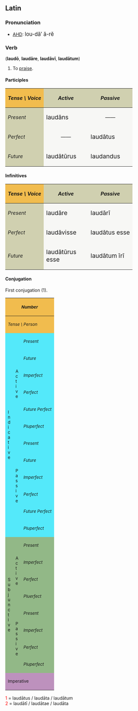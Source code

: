 ==Latin==
===Pronunciation===
*[[AHD]]: <big> lou-d&#259;&prime; &#259;-r&#277; </big>

===Verb===
('''laud&#333;''', '''laud&#257;re''', '''laud&#257;v&#299;''', '''laud&#257;tum''')
# To [[praise]].

====Participles====
{| cellpadding="5" border="1"
!style="background:#F1BC4E;"| ''Tense \ Voice''
!style="background:#D0D0B0;"| ''Active''
!style="background:#D0D0B0;"| ''Passive''
|-
!style="background:#D0D0B0;"| ''Present''
|style="background:#F7F7F5;" width=125px| <big> laud&#257;ns
|style="background:#F7F7F5;" align="center" width=125px| &mdash;&mdash;
|-
!style="background:#D0D0B0;"| ''Perfect''
|style="background:#F7F7F5;" align="center"| &mdash;&mdash;
|style="background:#F7F7F5;"| <big> laud&#257;tus
|-
!style="background:#D0D0B0;"| ''Future''
|style="background:#F7F7F5;"| <big> laud&#257;t&#363;rus
|style="background:#F7F7F5;"| <big> laudandus
|}

====Infinitives====
{| cellpadding="5" border="1"
!style="background:#F1BC4E;"| ''Tense \ Voice''
!style="background:#D0D0B0;"| ''Active''
!style="background:#D0D0B0;"| ''Passive''
|-
!style="background:#D0D0B0;"| ''Present''
|style="background:#F7F7F5;" width=125px| <big> laud&#257;re
|style="background:#F7F7F5;" width=125px| <big> laud&#257;r&#299;
|-
!style="background:#D0D0B0;"| ''Perfect''
|style="background:#F7F7F5;"| <big> laud&#257;visse
|style="background:#F7F7F5;"| <big> laud&#257;tus esse
|-
!style="background:#D0D0B0;"| ''Future''
|style="background:#F7F7F5;"| <big> laud&#257;t&#363;rus esse
|style="background:#F7F7F5;"| <big> laud&#257;tum &#299;r&#299;
|}


====Conjugation====
First conjugation (1).
{| border="1" cellpadding="2"
!style="background:#F1BC4E;" colspan=3| <small>''Number''
!style="background:#F1BC4E;" colspan=3| <small>''Singular''
!style="background:#F1BC4E;" colspan=3| <small>''Plural''
|-
!style="background:#F1BC4E;" colspan=3| <small>''Tense \ Person''
!style="background:#F1BC4E;"| <small>''1.''
!style="background:#F1BC4E;"| <small>''2.''
!style="background:#F1BC4E;"| <small>''3.''
!style="background:#F1BC4E;"| <small>''11.''
!style="background:#F1BC4E;"| <small>''22.''
!style="background:#F1BC4E;"| <small>''33.''
|-
!style="background:#54E9FA;" rowspan=12|<small>I<br>n<br>d<br>i<br>c<br>a<br>t<br>i<br>v<br>e
!style="background:#54E9FA;" rowspan=6|<small>A<br>c<br>t<br>i<br>v<br>e
!style="background:#54E9FA;"|<small>''Present''
|style="background:#FBFCE4;"|laud&#333;
|style="background:#FBFCE4;"|laud&#257;s
|style="background:#FBFCE4;"|laudat
|style="background:#FBFCE4;"|laud&#257;mus
|style="background:#FBFCE4;"|laud&#257;tis
|style="background:#FBFCE4;"|laudant
|-
!style="background:#54E9FA;"| <small>''Future''
|style="background:#FBFCE4;"|laud&#257;b&#333;
|style="background:#FBFCE4;"|laud&#257;bis
|style="background:#FBFCE4;"|laud&#257;bit
|style="background:#FBFCE4;"|laud&#257;bimus
|style="background:#FBFCE4;"|laud&#257;bitis
|style="background:#FBFCE4;"|laud&#257;bunt
|-
!style="background:#54E9FA;"| <small>''Imperfect''
|style="background:#FBFCE4;"|laud&#257;bam
|style="background:#FBFCE4;"|laud&#257;b&#257;s
|style="background:#FBFCE4;"|laud&#257;bat
|style="background:#FBFCE4;"|laud&#257;b&#257;mus
|style="background:#FBFCE4;"|laud&#257;b&#257;tis
|style="background:#FBFCE4;"|laud&#257;bant
|-
!style="background:#54E9FA;"| <small>''Perfect''
|style="background:#FBFCE4;"|laud&#257;v&#299;
|style="background:#FBFCE4;"|laud&#257;vist&#299;
|style="background:#FBFCE4;"|laud&#257;vit
|style="background:#FBFCE4;"|laud&#257;vimus
|style="background:#FBFCE4;"|laud&#257;vistis
|style="background:#FBFCE4;"|laud&#257;v&#275;runt
|-
!style="background:#54E9FA;"| <small>''Future Perfect''
|style="background:#FBFCE4;"|laud&#257;ver&#333;
|style="background:#FBFCE4;"|laud&#257;veris
|style="background:#FBFCE4;"|laud&#257;verit
|style="background:#FBFCE4;"|laud&#257;verimus
|style="background:#FBFCE4;"|laud&#257;veritis
|style="background:#FBFCE4;"|laud&#257;verint
|-
!style="background:#54E9FA;"| <small>''Pluperfect''
|style="background:#FBFCE4;"|laud&#257;veram
|style="background:#FBFCE4;"|laud&#257;ver&#257;s
|style="background:#FBFCE4;"|laud&#257;verat
|style="background:#FBFCE4;"|laud&#257;ver&#257;mus
|style="background:#FBFCE4;"|laud&#257;ver&#257;tis
|style="background:#FBFCE4;"|laud&#257;verant
|-
!style="background:#54E9FA;" rowspan=6| <small>P<br>a<br>s<br>s<br>i<br>v<br>e
!style="background:#54E9FA;"|<small>''Present''
|style="background:#FBFCE4;"|laudor
|style="background:#FBFCE4;"|laud&#257;ris
|style="background:#FBFCE4;"|laud&#257;tur
|style="background:#FBFCE4;"|laud&#257;mur
|style="background:#FBFCE4;"|laud&#257;min&#299;
|style="background:#FBFCE4;"|laudantur
|-
!style="background:#54E9FA;"|<small>''Future''
|style="background:#FBFCE4;"|laud&#257;bor
|style="background:#FBFCE4;"|laud&#257;beris
|style="background:#FBFCE4;"|laud&#257;bitur
|style="background:#FBFCE4;"|laud&#257;bimur
|style="background:#FBFCE4;"|laud&#257;bimin&#299;
|style="background:#FBFCE4;"|laud&#257;buntur
|-
!style="background:#54E9FA;"|<small>''Imperfect''
|style="background:#FBFCE4;"|laud&#257;bar
|style="background:#FBFCE4;"|laud&#257;b&#257;ris
|style="background:#FBFCE4;"|laud&#257;b&#257;tur
|style="background:#FBFCE4;"|laud&#257;b&#257;mur
|style="background:#FBFCE4;"|laud&#257;b&#257;min&#299;
|style="background:#FBFCE4;"|laud&#257;bantur
|-
!style="background:#54E9FA;"|<small>''Perfect''
|style="background:#FBFCE4;"|laud&#257;tus<font color="red"><sup>1</sup></font><br>sum
|style="background:#FBFCE4;"|laud&#257;tus<font color="red"><sup>1</sup></font><br>es
|style="background:#FBFCE4;"|laud&#257;tus<font color="red"><sup>1</sup></font><br>est
|style="background:#FBFCE4;"|laud&#257;t&#299; <font color="red"><sup>2</sup></font><br>sumus
|style="background:#FBFCE4;"|laud&#257;t&#299; <font color="red"><sup>2</sup></font><br>estis
|style="background:#FBFCE4;"|laud&#257;t&#299; <font color="red"><sup>2</sup></font><br>sunt
|-
!style="background:#54E9FA;"|<small>''Future Perfect''
|style="background:#FBFCE4;"|laud&#257;tus<font color="red"><sup>1</sup></font><br>er&#333;
|style="background:#FBFCE4;"|laud&#257;tus<font color="red"><sup>1</sup></font><br>eris
|style="background:#FBFCE4;"|laud&#257;tus<font color="red"><sup>1</sup></font><br>erit
|style="background:#FBFCE4;"|laud&#257;t&#299; <font color="red"><sup>2</sup></font><br>erimus
|style="background:#FBFCE4;"|laud&#257;t&#299; <font color="red"><sup>2</sup></font><br>eritis
|style="background:#FBFCE4;"|laud&#257;t&#299; <font color="red"><sup>2</sup></font><br>erunt
|-
!style="background:#54E9FA;"|<small>''Pluperfect''
|style="background:#FBFCE4;"|laud&#257;tus<font color="red"><sup>1</sup></font><br>eram
|style="background:#FBFCE4;"|laud&#257;tus<font color="red"><sup>1</sup></font><br>er&#257;s
|style="background:#FBFCE4;"|laud&#257;tus<font color="red"><sup>1</sup></font><br>erat
|style="background:#FBFCE4;"|laud&#257;t&#299; <font color="red"><sup>2</sup></font><br>er&#257;mus
|style="background:#FBFCE4;"|laud&#257;t&#299; <font color="red"><sup>2</sup></font><br>er&#257;tis
|style="background:#FBFCE4;"|laud&#257;t&#299; <font color="red"><sup>2</sup></font><br>erant
|-
!style="background:#92B887;" rowspan=8|<small>S<br>u<br>b<br>j<br>u<br>n<br>c<br>t<br>i<br>v<br>e
!style="background:#92B887;" rowspan=4|<small>A<br>c<br>t<br>i<br>v<br>e
!style="background:#92B887;"|<small>''Present''
|style="background:#E7FEE9;"| laudem
|style="background:#E7FEE9;"| laud&#275;s
|style="background:#E7FEE9;"| laudet
|style="background:#E7FEE9;"| laud&#275;mus
|style="background:#E7FEE9;"| laud&#275;tis
|style="background:#E7FEE9;"| laudent
|-
!style="background:#92B887;"|<small>''Imperfect''
|style="background:#E7FEE9;"| laud&#257;rem
|style="background:#E7FEE9;"| laud&#257;r&#275;s
|style="background:#E7FEE9;"| laud&#257;ret
|style="background:#E7FEE9;"| laud&#257;r&#275;mus
|style="background:#E7FEE9;"| laud&#257;r&#275;tis
|style="background:#E7FEE9;"| laud&#257;rent
|-
!style="background:#92B887;"|<small>''Perfect''
|style="background:#E7FEE9;"| laud&#257;verim
|style="background:#E7FEE9;"| laud&#257;ver&#299;s
|style="background:#E7FEE9;"| laud&#257;verit
|style="background:#E7FEE9;"| laud&#257;ver&#299;mus
|style="background:#E7FEE9;"| laud&#257;ver&#299;tis
|style="background:#E7FEE9;"| laud&#257;verint
|-
!style="background:#92B887;"|<small>''Pluerfect''
|style="background:#E7FEE9;"| laud&#257;vissem
|style="background:#E7FEE9;"| laud&#257;viss&#275;s
|style="background:#E7FEE9;"| laud&#257;visset
|style="background:#E7FEE9;"| laud&#257;viss&#275;mus
|style="background:#E7FEE9;"| laud&#257;viss&#275;tis
|style="background:#E7FEE9;"| laud&#257;vissent
|-
!style="background:#92B887;" rowspan=4|<small>P<br>a<br>s<br>s<br>i<br>v<br>e
!style="background:#92B887;"|<small>''Present''
|style="background:#E7FEE9;"| lauder
|style="background:#E7FEE9;"| laud&#275;ris
|style="background:#E7FEE9;"| laud&#275;tur
|style="background:#E7FEE9;"| laud&#275;mur
|style="background:#E7FEE9;"| laud&#275;min&#299;
|style="background:#E7FEE9;"| laudentur
|-
!style="background:#92B887;"|<small>''Imperfect''
|style="background:#E7FEE9;"| laud&#257;rer
|style="background:#E7FEE9;"| laud&#257;r&#275;ris
|style="background:#E7FEE9;"| laud&#257;r&#275;tur
|style="background:#E7FEE9;"| laud&#257;r&#275;mur
|style="background:#E7FEE9;"| laud&#257;r&#275;min&#299;
|style="background:#E7FEE9;"| laud&#257;rentur
|-
!style="background:#92B887;"|<small>''Perfect''
|style="background:#E7FEE9;"|laud&#257;tus<font color="red"><sup>1</sup></font><br>sim
|style="background:#E7FEE9;"|laud&#257;tus<font color="red"><sup>1</sup></font><br>s&#299;s
|style="background:#E7FEE9;"|laud&#257;tus<font color="red"><sup>1</sup></font><br>sit
|style="background:#E7FEE9;"|laud&#257;t&#299; <font color="red"><sup>2</sup></font><br>s&#299;mus
|style="background:#E7FEE9;"|laud&#257;t&#299; <font color="red"><sup>2</sup></font><br>s&#299;tis
|style="background:#E7FEE9;"|laud&#257;t&#299; <font color="red"><sup>2</sup></font><br>sint
|-
!style="background:#92B887;"|<small>''Pluperfect''
|style="background:#E7FEE9;"|laud&#257;tus<font color="red"><sup>1</sup></font><br>essem
|style="background:#E7FEE9;"|laud&#257;tus<font color="red"><sup>1</sup></font><br>ess&#275;s
|style="background:#E7FEE9;"|laud&#257;tus<font color="red"><sup>1</sup></font><br>esset
|style="background:#E7FEE9;"|laud&#257;t&#299; <font color="red"><sup>2</sup></font><br>ess&#275;mus
|style="background:#E7FEE9;"|laud&#257;t&#299; <font color="red"><sup>2</sup></font><br>ess&#275;tis
|style="background:#E7FEE9;"|laud&#257;t&#299; <font color="red"><sup>2</sup></font><br>essent
|-
!style="background:#BD91BD;" colspan=3| <small>Imperative
|style="background:#FCF2E9;" align="center"|&mdash;&mdash;
|style="background:#FCF2E9;"| laud&#257;
|style="background:#FCF2E9;" align="center"|&mdash;&mdash;
|style="background:#FCF2E9;" align="center"|&mdash;&mdash;
|style="background:#FCF2E9;"| laud&#257;te
|style="background:#FCF2E9;" align="center"|&mdash;&mdash;
|}
<font color="red"> 1 </font> = laud&#257;tus / laud&#257;ta / laud&#257;tum <br>
<font color="red"> 2 </font> = laud&#257;t&#299; / laud&#257;tae / laud&#257;ta <br>